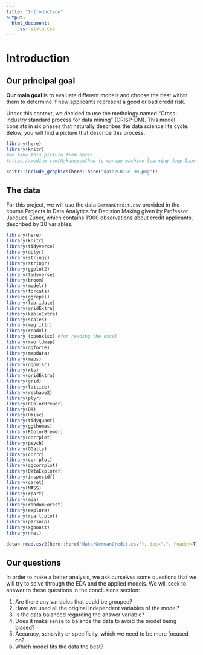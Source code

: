 ```yaml
---
title: "Introduction"
output: 
  html_document:
    css: style.css
---
```


# Introduction

## Our principal goal

**Our main goal** is to evaluate different models and choose the best within them to determine if new applicants represent a good or bad credit risk.

Under this context, we decided to use the methology named "Cross-industry standard process for data mining" (CRISP-DM). This model consists in six phases that naturally describes the data science life cycle. Below, you will find a picture that describe this process.   

```r

library(here)
library(knitr)
#we take this picture from here: 
#https://medium.com/@akanesen/how-to-manage-machine-learning-deep-learning-project-51f9b0fe164f
```


```r

knitr::include_graphics(here::here("data/CRISP-DM.png"))

```


## The data

For this project, we will use the data `GermanCredit.csv` provided in the course Projects in Data Analytics for Decision Making given by Professor Jacques Zuber, which contains 1'000 observations about credit applicants, described by 30 variables.

```r

library(here)
library(knitr)
library(tidyverse)
library(dplyr)
library(stringi)
library(stringr)
library(ggplot2)
library(tidyverse)
library(broom)
library(modelr)
library(forcats)
library(ggrepel)
library(lubridate)
library(gridExtra)
library(kableExtra)
library(scales)
library(magrittr)
library(readxl)
library (openxlsx) #for reading the excel
library(rworldmap)
library(ggforce)
library(mapdata)
library(maps)
library(ggpmisc)
library(xts)
library(gridExtra)
library(grid)
library(lattice)
library(reshape2)
library(plyr)
library(RColorBrewer)
library(DT)
library(Hmisc)  
library(tidyquant)
library(ggthemes)
library(RColorBrewer)
library(corrplot)
library(psych)
library(GGally)
library(corrr)
library(corrplot)
library(ggcorrplot)
library(DataExplorer)
library(inspectdf)
library(caret)
library(MASS)
library(rpart)
library(mda)
library(randomForest)
library(explore)
library(rpart.plot)
library(parsnip)
library(xgboost)
library(nnet)

```

```r

data<-read.csv2(here::here("data/GermanCredit.csv"), dec=".", header=T)

```

## Our questions

In order to make a better analysis, we ask ourselves some questions that we will try to solve through the EDA and the applied models. We will seek to answer to these questions in the conclusions section:

1) Are there any variables that could be grouped?
2) Have we used all the original independent variables of the model?
3) Is the data balanced regarding the answer variable?
4) Does it make sense to balance the data to avoid the model being biased?
5) Accuracy, sensivity or specificity, which we need to be more focused on?
6) Which model fits the data the best?

